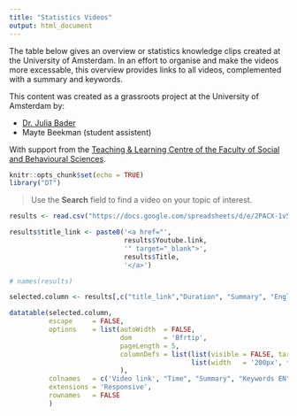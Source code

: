 ```yaml
---
title: "Statistics Videos"
output: html_document
---
```


The table below gives an overview or statistics knowledge clips created at the University of Amsterdam. In an effort to organise and make the videos more excessable, this overview provides links to all videos, complemented with a summary and keywords.

This content was created as a grassroots project at the University of Amsterdam by:

* [Dr. Julia Bader](https://www.uva.nl/profiel/b/a/j.bader2/j.bader2.html)
* Mayte Beekman (student assistent)

With support from the [Teaching & Learning Centre of the Faculty of Social and Behavioural Sciences](http://tlc.uva.nl/en/article-faculty/fmg-en/).

```r
knitr::opts_chunk$set(echo = TRUE)
library("DT")
```

> Use the **Search** field to find a video on your topic of interest.

```r
results <- read.csv("https://docs.google.com/spreadsheets/d/e/2PACX-1vSlE5LD2CN1cKgbrhBjAseRQfs-ic8nWzSjvDIHNYU4Eh9J56hsielJulXm9xdmsQ/pub?gid=353127445&single=true&output=csv")

results$title_link <- paste0('<a href="', 
                             results$Youtube.link,
                             '" target="_blank">',
                             results$Title,
                             '</a>')

# names(results)

selected.column <- results[,c("title_link","Duration", "Summary", "English.keywords", "Dutch.keywords")]

datatable(selected.column, 
          escape     = FALSE,
          options    = list(autoWidth  = FALSE,
                            dom        = 'Bfrtip',
                            pageLength = 5,
                            columnDefs = list(list(visible = FALSE, targets = c(3,4)),
                                              list(width   = '200px', targets = c(0)))
                            ),
          colnames   = c('Video link', "Time", "Summary", "Keywords EN", "Keywords NL"),
          extensions = 'Responsive',
          rownames   = FALSE
          )
```

